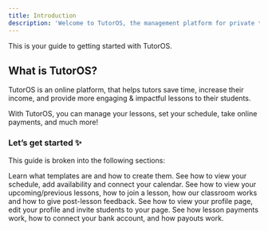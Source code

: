 ```yaml
---
title: Introduction
description: 'Welcome to TutorOS, the management platform for private tutors.'
---
```


This is your guide to getting started with TutorOS.

## What is TutorOS?

TutorOS is an online platform, that helps tutors save time, increase their income, and provide more engaging & impactful lessons to their students.

With TutorOS, you can manage your lessons, set your schedule, take online payments, and much more!

### Let’s get started ✨

This guide is broken into the following sections:

<CardGroup cols={2}>
  <Card
    title="Lesson Templates"
    icon="pen-to-square"
    href="https://mintlify.com/docs/quickstart"
  >
    Learn what templates are and how to create them.
  </Card>
  <Card
    title="Schedule"
    icon="image"
    href="https://mintlify.com/docs/development"
  >
    See how to view your schedule, add availability and connect your calendar.
  </Card>
  <Card
    title="Managing Lessons"
    icon="image"
    href="https://mintlify.com/docs/development"
  >
    See how to view your upcoming/previous lessons, how to join a lesson, how our classroom works and
    how to give post-lesson feedback.
  </Card>
  <Card
    title="Profile"
    icon="image"
    href="https://mintlify.com/docs/development"
  >
    See how to view your profile page, edit your profile and invite students to your page.
  </Card>
  <Card
    title="Payments"
    img="logo/credit-card-thin.svg"
    href="https://mintlify.com/docs/development"
  >
    See how lesson payments work, how to connect your bank account, and how payouts work.
  </Card>
</CardGroup>

